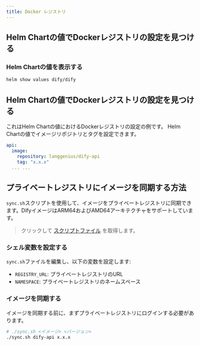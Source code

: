 ```yaml
---
title: Docker レジストリ
---
```


## Helm Chartの値でDockerレジストリの設定を見つける
### Helm Chartの値を表示する
```bash
helm show values dify/dify
````

## Helm Chartの値でDockerレジストリの設定を見つける
これはHelm Chartの値におけるDockerレジストリの設定の例です。
Helm Chartの値でイメージリポジトリとタグを設定できます。

````yaml
api:
  image:
    repository: langgenius/dify-api
    tag: "x.x.x"
  ... ...
````

## プライベートレジストリにイメージを同期する方法
`sync.sh`スクリプトを使用して、イメージをプライベートレジストリに同期できます。DifyイメージはARM64およびAMD64アーキテクチャをサポートしています。

> クリックして [スクリプトファイル](./sync.sh) を取得します。

### シェル変数を設定する
`sync.sh`ファイルを編集し、以下の変数を設定します:
- `REGISTRY_URL`: プライベートレジストリのURL
- `NAMESPACE`: プライベートレジストリのネームスペース

### イメージを同期する
イメージを同期する前に、まずプライベートレジストリにログインする必要があります。

````bash
# ./sync.sh <イメージ> <バージョン>
./sync.sh dify-api x.x.x
````
